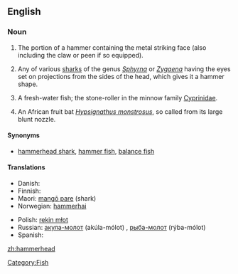 {{wikipedia}}
==English==

===Noun===
{{en-noun}}

# The portion of a hammer containing the metal striking face (also including the claw or peen if so equipped).
# {{Zoology}} Any of various [[shark]]s of the genus ''[[Sphyrna]]'' or ''[[Zygaena]]'' having the eyes set on projections from the sides of the head, which gives it a hammer shape.
# {{Zoology}} A fresh-water fish; the stone-roller in the minnow family [[Cyprinidae]].
# {{Zoology}} An African fruit bat ''[[Hypsignathus monstrosus]]'', so called from its large blunt nozzle.

====Synonyms====
*{{sense|shark}} [[hammerhead shark]], [[hammer fish]], [[balance fish]]

====Translations====
{{trans-top|shark}}
* Danish: {{t|da|hammerhaj}}
* Finnish: {{t+|fi|vasarahai}}
* Maori: [[mangō pare]] (shark)
* Norwegian: [[hammerhai]] {{m}}
{{trans-mid}}
* Polish: [[rekin młot]] {{m}}
* Russian: [[акула-молот]] (akúla-mólot) {{f}}, [[рыба-молот]] (rýba-mólot) {{f}}
* Spanish: {{t-|es|cornudilla|f}}
{{trans-bottom}}

[[Category:Fish]]

[[zh:hammerhead]]